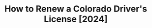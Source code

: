 ---
title: "How to Renew a Colorado Driver's License [2024]"
description: "Renew your Colorado drivers license in 2024 with our simple, step-by-step guide. Find all the necessary requirements, forms, fees, and online renewal options to ensure a hassle-free experience. Stay legal and avoid fines - start your renewal process now!"
icon: 'star-shooting'
sidebarTitle: "Colorado DL Renewal"
---